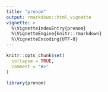 ```yaml
---
title: "prenom"
output: rmarkdown::html_vignette
vignette: >
  %\VignetteIndexEntry{prenom}
  %\VignetteEngine{knitr::rmarkdown}
  %\VignetteEncoding{UTF-8}
---
```


```r
knitr::opts_chunk$set(
  collapse = TRUE,
  comment = "#>"
)
```

```r
library(prenom)
```
